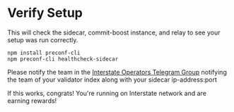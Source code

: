 # Verify Setup
This will check the sidecar, commit-boost instance, and relay to see your setup was run correctly.

```
npm install preconf-cli
npm preconf-cli healthcheck-sidecar
```

Please notify the team in the  [Interstate Operators Telegram Group](https://t.me/+-i4dP7U2BggxMzAx) notifying the team of your validator index along with your sidecar ip-address:port

If this works, congrats! You're running on Interstate network and are earning rewards!